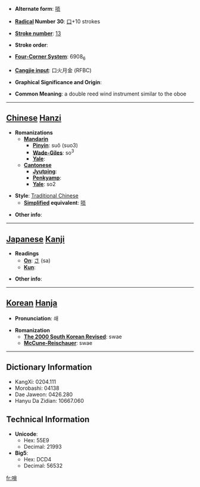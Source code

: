* '''Alternate form''': [[唢]]

* '''[[Wiktionary:Chinese radical index| Radical]] Number 30''': [[Wiktionary:Chinese radical index 口|口]]+10 strokes

* '''[[Wiktionary:Chinese total strokes index|Stroke number]]''': [[Wiktionary:Chinese total strokes index 13|13]]

* '''Stroke order''': 

* '''[[Wiktionary:Chinese four corner index|Four-Corner System]]''': 6908<sub>6</sub>

* '''[[Wiktionary:Chinese Cangjie index|Cangjie input]]''': 口火月金 (RFBC)

* '''Graphical Significance and Origin''': 

* '''Common Meaning''': a double reed wind instrument similar to the oboe

----

== [[Chinese]] [[Hanzi]] ==

* '''Romanizations'''
** '''[[Mandarin]]'''
*** '''[[Pinyin]]''': suǒ (suo3)
*** '''[[Wade-Giles]]''': so<sup>3</sup>
*** '''[[Yale]]''': 
** '''[[Cantonese]]'''
*** '''[[Jyutping]]''':
*** '''[[Penkyamp]]''': 
*** '''[[Yale]]''': so2

* '''Style''': [[Traditional Chinese]] 
** '''[[Simplified Chinese|Simplified]] equivalent''': [[唢]]

* '''Other info''': 

----

== [[Japanese]] [[Kanji]] ==

* '''Readings'''
** '''[[On]]''': [[さ]] (sa)
** '''[[Kun]]''': 

* '''Other info''':  

----

== [[Korean]] [[Hanja]] ==

* '''Pronunciation''': 쇄

* '''Romanization'''
** '''[[The 2000 South Korean Revised Romanization|The 2000 South Korean Revised]]''': swae
** '''[[McCune-Reischauer]]''': swae

----

== Dictionary Information ==

* KangXi: 0204.111
* Morobashi: 04138
* Dae Jaweon: 0426.280
* Hanyu Da Zidian: 10667.060

== Technical Information ==

* '''Unicode''':
** Hex: 55E9
** Decimal: 21993
* '''Big5''':
** Hex: DCD4
** Decimal: 56532

[[fr:嗩]]